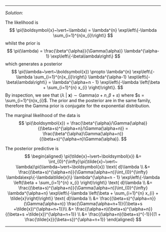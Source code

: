 
***
*Solution*: 

The likelihood is 
$$
\pi(\boldsymbol{x}~\vert~\lambda) = \lambda^{n} \exp\left\{-\lambda \sum_{i=1}^{n}x_{i}\right\}
$$
whilst the prior is 
$$
\pi(\lambda) = \frac{\beta^{\alpha}}{\Gamma(\alpha)} \lambda^{\alpha-1} \exp\left\{-\beta\lambda\right\}
$$
which generates a posterior
$$
\pi(\lambda~\vert~\boldsymbol{x}) \propto \lambda^{n} \exp\left\{-\lambda \sum_{i=1}^{n}x_{i}\right\} \lambda^{\alpha-1} \exp\left\{-\beta\lambda\right\} = \lambda^{\alpha+n - 1} \exp\left\{-\lambda \left(\beta + \sum_{i=1}^{n} x_{i} \right)\right\}.
$$
By inspection, we see that  $(\lambda~\vert~\boldsymbol{x}) \sim \text{Gamma}(\alpha + n, \beta + s)$ where $s = \sum_{i=1}^{n}x_{i}$. The prior and the posterior are in the same family, therefore the Gamma prior is conjugate for the exponential distribution.

The marginal likelihood of the data is
$$
\pi(\boldsymbol{x}) = \frac{\beta^{\alpha}/\Gamma(\alpha)}{(\beta+s)^{\alpha+n}/\Gamma(\alpha+n)} = \frac{\beta^{\alpha}\Gamma(\alpha+n)}{(\beta+s)^{\alpha+n}\Gamma(\alpha)}.
$$

The posterior predictive is
$$
\begin{aligned}
\pi(\tilde{x}~\vert~\boldsymbol{x}) &= \int_{0}^{\infty}\pi(\tilde{x}~\vert~ \lambda)\pi(\lambda~\vert~\boldsymbol{x}) \text{ d}\lambda \\
&= \frac{(\beta+s)^{\alpha+n}}{\Gamma(\alpha+n)}\int_{0}^{\infty} \lambda\exp\{-\lambda\tilde{x}\} \lambda^{\alpha+n - 1} \exp\left\{-\lambda \left(\beta + \sum_{i=1}^{n} x_{i} \right)\right\} \text{ d}\lambda \\
&= \frac{(\beta+s)^{\alpha+n}}{\Gamma(\alpha+n)}\int_{0}^{\infty}  \lambda^{\alpha+n} \exp\left\{-\lambda \left(\beta + \sum_{i=1}^{n} x_{i} + \tilde{x}\right)\right\} \text{ d}\lambda \\
&= \frac{(\beta+s)^{\alpha+n}}{\Gamma(\alpha+n)} \frac{\Gamma(\alpha+n+1)}{(\beta+s +\tilde{x})^{\alpha+n+1}}\\
&= \frac{(\alpha+n)(\beta+s)^{\alpha+n}}{(\beta+s +\tilde{x})^{\alpha+n+1}} \\
&= \frac{(\alpha+n)(\beta+s)^{-1}}{(1 + \frac{\tilde{x}}{\beta+s})^{\alpha+n+1}} 
\end{aligned}
$$

***
